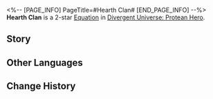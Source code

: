 <%-- [PAGE_INFO]
PageTitle=#Hearth Clan#
[END_PAGE_INFO] --%>
{{Equation Infobox
|period   = Protean Hero
|rarity   = 2
|path1    = Remembrance*4
|path2    = Harmony*2
|effect   = Increases max "{{Extra Effect|Obsession|61000049}}" stacks of allies by {{Color|h|4}}, and increases Max HP by an additional {{Color|h|0.4%}} for each "{{Extra Effect|Obsession|61000049}}" stack for all allies. When breaking an enemy's Weakness, all allies gain {{Color|h|3}} "{{Extra Effect|Obsession|61000049}}" stacks.
|mentions = Janus; Oronyx
}}
'''Hearth Clan''' is a 2-star [[Divergent Universe: Protean Hero/Equations|Equation]] in [[Divergent Universe: Protean Hero]].

==Story==
{{Description|Heed the advice of a poor, old father.<br />Even if you're coinless and at the end of your rope, never, ever seek help from the Hearth Clan.<br />We were once a prestigious family in Janusopolis,<br />But we were stripped of our honor and exiled because of a scandal.<br />Now, they claim to have received prophecies from both Janus and Oronyx,<br />Vowing to assimilate everyone into their fold.<br />An ordinary stove-boiled tea session has become an altar for sinister cult rituals.<br />Each participant's experiences and emotions are now intertwined,<br />Encompassing both their darkest desires and noblest virtues.<br />Worse still, they prey on the innocence of others, enticing them to join in.<br />Oh, my poor, naive son, why did you run away from home and fall prey to their deceitful words?}}
<!--
==Gameplay Notes==
* 
-->
==Other Languages==
{{Other Languages
|en   = Hearth Clan
|zhs  = 围炉氏族
|zht  = 圍爐氏族
|ja   = {{Rubi|囲炉|いろ}}の{{Rubi|一族|いちぞく}}
|ko   = 난로 씨족
|es   = Clan del fogón
|fr   = Clan de la fournaise
|ru   = Клан очага
|th   = เผ่าแห่งเตา
|vi   = Gia Tộc Lò Lửa
|de   = Kaminklan
|id   = Hearth Clan
|pt   = Clã da Lareira
}}

==Change History==
{{Change History|3.1}}